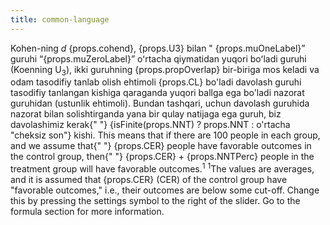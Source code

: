 ```yaml
---
title: common-language
---
```



<Typography variant="body1" gutterBottom>
  Kohen-ning <em>d</em> {props.cohend}, {props.U3} bilan "
   {props.muOneLabel}” guruhi “{props.muZeroLabel}” oʻrtacha qiymatidan yuqori boʻladi
   guruhi (Koenning U<sub>3</sub>), ikki guruhning {props.propOverlap}
   bir-biriga mos keladi va odam tasodifiy tanlab olish ehtimoli {props.CL} bo'ladi
   davolash guruhi tasodifiy tanlangan kishiga qaraganda yuqori ballga ega bo'ladi
   nazorat guruhidan (ustunlik ehtimoli). Bundan tashqari, uchun
   davolash guruhida nazorat bilan solishtirganda yana bir qulay natijaga ega
   guruh, biz davolashimiz kerak{" "}
   {isFinite(props.NNT) ? props.NNT : o'rtacha "cheksiz son"} kishi.
  This means that if there are 100 people in each group, and we assume that{" "}
  {props.CER} people have favorable outcomes in the control group, then{" "}
  {props.CER} + {props.NNTPerc} people in the treatment group will have
  favorable outcomes.<sup>1</sup>
</Typography>
<Typography variant="body2" gutterBottom>
  <sup>1</sup>The values are averages, and it is assumed that {props.CER} (CER)
  of the control group have "favorable outcomes," i.e., their outcomes are below
  some cut-off. Change this by pressing the settings symbol to the right of the
  slider. Go to the formula section for more information.
</Typography>
